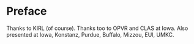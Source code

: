 
# Preface {.unnumbered}

Thanks to KIRL (of course).
Thanks too to OPVR and CLAS at Iowa.
Also presented at Iowa, Konstanz, Purdue, Buffalo, Mizzou, EUI, UMKC.